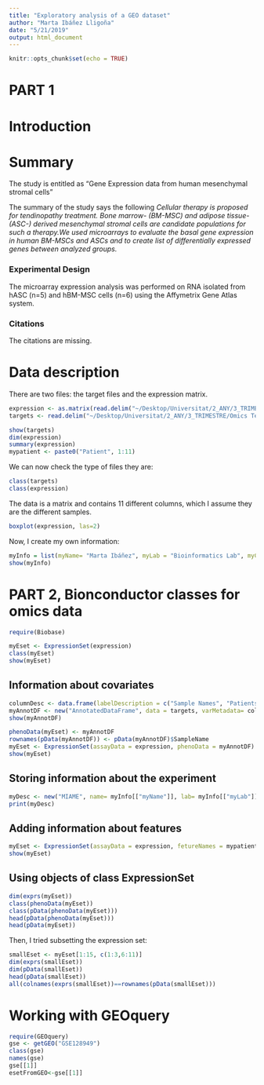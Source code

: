 ```yaml
---
title: "Exploratory analysis of a GEO dataset"
author: "Marta Ibáñez Lligoña"
date: "5/21/2019"
output: html_document
---
```


```r
knitr::opts_chunk$set(echo = TRUE)
```

# PART 1
# Introduction

# Summary
The study is entitled as "Gene Expression data from human mesenchymal stromal cells"

The summary of the study says the following *Cellular therapy is proposed for tendinopathy treatment. Bone marrow- (BM-MSC) and adipose tissue- (ASC-) derived mesenchymal stromal cells are candidate populations for such a therapy.We used microarrays to evaluate the basal gene expression in human BM-MSCs and ASCs and to create list of differentially expressed genes between analyzed groups.*

### Experimental Design
The microarray expression analysis was performed on RNA isolated from hASC (n=5) and hBM-MSC cells (n=6) using the Affymetrix Gene Atlas system.

### Citations
The citations are missing.

# Data description
There are two files: the target files and the expression matrix.

```r
expression <- as.matrix(read.delim("~/Desktop/Universitat/2_ANY/3_TRIMESTRE/Omics Techniques/Ibanez_Marta-OmicsTechniques/Exercise_1/expression.txt", row.names=1, comment.char="#"))
targets <- read.delim("~/Desktop/Universitat/2_ANY/3_TRIMESTRE/Omics Techniques/Ibanez_Marta-OmicsTechniques/Exercise_1/targets.txt", header=TRUE)
```



```r
show(targets)
dim(expression)
summary(expression)
mypatient <- paste0("Patient", 1:11)
```

We can now check the type of files they are:
```r
class(targets)
class(expression)
```
The data is a matrix and contains 11 different columns, which I assume they are the different samples.

```r
boxplot(expression, las=2)
```

Now, I create my own information:

```r
myInfo = list(myName= "Marta Ibáñez", myLab = "Bioinformatics Lab", myContact = "marta.ibanez@alum.esci.upf.edu", myTitle = "Practical Exercise on ExpressionSets")
show(myInfo)
```


# PART 2, Bionconductor classes for omics data
```r
require(Biobase)
```

```r

myEset <- ExpressionSet(expression)
class(myEset)
show(myEset)
```

## Information about covariates
```r
columnDesc <- data.frame(labelDescription = c("Sample Names", "Patients", "Groups"))
myAnnotDF <- new("AnnotatedDataFrame", data = targets, varMetadata= columnDesc)
show(myAnnotDF)
````

```r
phenoData(myEset) <- myAnnotDF
rownames(pData(myAnnotDF)) <- pData(myAnnotDF)$SampleName
myEset <- ExpressionSet(assayData = expression, phenoData = myAnnotDF)
show(myEset)
```

## Storing information about the experiment

```r
myDesc <- new("MIAME", name= myInfo[["myName"]], lab= myInfo[["myLab"]], contact = myInfo[["myContact"]], title = myInfo[["myTitle"]])
print(myDesc)
```


## Adding information about features
```r
myEset <- ExpressionSet(assayData = expression, fetureNames = mypatient, phenoData = myAnnotDF, experimentData = myDesc)
show(myEset)
```

## Using objects of class ExpressionSet
```r
dim(exprs(myEset))
class(phenoData(myEset))
class(pData(phenoData(myEset)))
head(pData(phenoData(myEset)))
head(pData(myEset))
```

Then, I tried subsetting the expression set:
```r
smallEset <- myEset[1:15, c(1:3,6:11)]
dim(exprs(smallEset))
dim(pData(smallEset))
head(pData(smallEset))
all(colnames(exprs(smallEset))==rownames(pData(smallEset)))
```


# Working with GEOquery

```r
require(GEOquery)
gse <- getGEO("GSE128949")
class(gse)
names(gse)
gse[[1]]
esetFromGEO<-gse[[1]]
```







